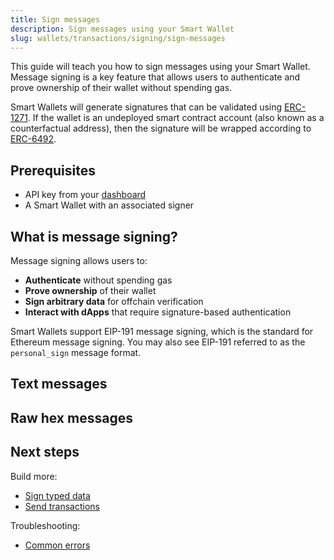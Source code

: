 ```yaml
---
title: Sign messages
description: Sign messages using your Smart Wallet
slug: wallets/transactions/signing/sign-messages
---
```


This guide will teach you how to sign messages using your Smart Wallet. Message signing is a key feature that allows users to authenticate and prove ownership of their wallet without spending gas.

Smart Wallets will generate signatures that can be validated using [ERC-1271](https://eips.ethereum.org/EIPS/eip-1271). If the wallet is an undeployed smart contract account (also known as a counterfactual address), then the signature will be wrapped according to [ERC-6492](https://eips.ethereum.org/EIPS/eip-6492).

## Prerequisites

- API key from your [dashboard](https://dashboard.alchemy.com/apps)
- A Smart Wallet with an associated signer

## What is message signing?

Message signing allows users to:

- **Authenticate** without spending gas
- **Prove ownership** of their wallet
- **Sign arbitrary data** for offchain verification
- **Interact with dApps** that require signature-based authentication

Smart Wallets support EIP-191 message signing, which is the standard for Ethereum message signing. You may also see EIP-191 referred to as the `personal_sign` message format.

## Text messages

<Tabs>
  <Tab title="React" language="react">
    <Markdown src="react-text.mdx" />
  </Tab>
  <Tab title="JavaScript" language="javascript">
    <Markdown src="client-text.mdx" />
  </Tab>
</Tabs>

## Raw hex messages

<Tabs>
  <Tab title="React" language="react">
    <Markdown src="react-raw.mdx" />
  </Tab>
  <Tab title="JavaScript" language="javascript">
    <Markdown src="client-raw.mdx" />
  </Tab>
</Tabs>

## Next steps

Build more:

- [Sign typed data](/wallets/transactions/signing/sign-typed-data)
- [Send transactions](/wallets/transactions/send-transactions)

Troubleshooting:

- [Common errors](/wallets/resources/faqs#common-errors)
